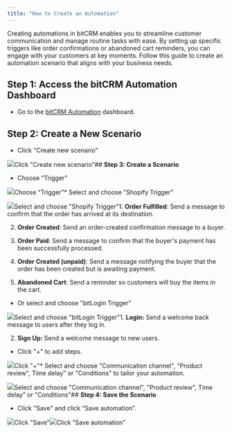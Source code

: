 ```yaml
---
title: "How to Create an Automation"
---
```


Creating automations in bitCRM enables you to streamline customer communication and manage routine tasks with ease. By setting up specific triggers like order confirmations or abandoned cart reminders, you can engage with your customers at key moments. Follow this guide to create an automation scenario that aligns with your business needs.

## **Step 1: Access the bitCRM Automation Dashboard**

* Go to the [bitCRM Automation](https://app.bitbybit.studio/bitcrm/automation-new) dashboard.

## **Step 2: Create a New Scenario**

* Click "Create new scenario"  


![](https://cdn.prod.website-files.com/659655f5b20d395a5c69efcf/66f5090a8f80679c4af29197_AD_4nXcOXzD_NSvrJFws7xX3NQQCpMRHD1KZMcCbEX1zfKpk231kvVD1vILvnpijNbWqdGsGRKYnQPpibBzgSfjo39CDgeM0QB70rTXlRpxaxUvNFLi3xxr9v-OZwaKQ-Cl97Y7FfoTr_IxN9JfWiBJIXaOfNTY.png)Click "Create new scenario"## **Step 3: Create a Scenario**

* Choose “Trigger”  


![](https://cdn.prod.website-files.com/659655f5b20d395a5c69efcf/6706eab9c484183d6e92f2c9_AD_4nXfuxSM9cOgKwMSYW6bRqNy6VRzy9_3q04TwfMO0l518cVagL2iDgmaqFVbVquyqAoIraqqmntdCj4Ym8QP5aC3hv1pIwibnkJgHlu8xz2wut5xixoQy203lkB7jxyO2JspLLNpjj_j-O3EQ9LtUbQQBwEs.png)Choose “Trigger”* Select and choose "Shopify Trigger"  


![](https://cdn.prod.website-files.com/659655f5b20d395a5c69efcf/6706eaba8cac047bba2e1eae_AD_4nXcU5zetM7rnki6isxf9lWYGH-ob61aCe-gPllLE2psWLWuO0kmq5f_UswKCRKWfebmGLWyf1u4e_1wqx8GjXeqKT20cw96CeJsmnN_DELr2eRbEMikX22EUKqh3yRlNWKguWMG5Ucnnbvavt31dxXB0DNQe.png)Select and choose "Shopify Trigger"1. **Order Fulfilled**: Send a message to confirm that the order has arrived at its destination.

2. **Order Created**: Send an order-created confirmation message to a buyer.

3. **Order Paid**: Send a message to confirm that the buyer's payment has been successfully processed.

4. **Order Created (unpaid)**: Send a message notifying the buyer that the order has been created but is awaiting payment.

5. **Abandoned Cart**: Send a reminder so customers will buy the items in the cart.

* Or select and choose "bitLogin Trigger"  


![](https://cdn.prod.website-files.com/659655f5b20d395a5c69efcf/6706eaba7215a7692298f4cc_AD_4nXfhkT9V47lXMj2Rjf2pnLJ6lxPqUsNCvFzfoGYR1cshzyRqh3dvC87Zz_VwFFEw3M9LpFdRy-Pa-CwfQ_nxY1UynJz_NhkzMO0BPLsYdew8yA-jGVx-q1oLCeOBRxREU5nDRpHUFxdFxK8UnZUG4CNwles.png)Select and choose "bitLogin Trigger"1. **Login:** Send a welcome back message to users after they log in.

2. **Sign Up:** Send a welcome message to new users.

* Click "+" to add steps.  


![](https://cdn.prod.website-files.com/659655f5b20d395a5c69efcf/66f5149b8b53a8e2864a5f52_AD_4nXfAYbhkMrJ8uWpICPRUjmj24QuR_LMVY9X_yjXEynvxXYX4YjNqn1CHAqXNwmTI9Plj_Ih_BieeibDih_XHQ3JBe9l4b9VHqkWtYmiveSdGHlYXA5Of6J7fUJPFO5_pwkf72xRTh2Kr2kLex2gaqRFiQkY.png)Click "+"* Select and choose "Communication channel", "Product review", Time delay” or "Conditions" to tailor your automation.  


![](https://cdn.prod.website-files.com/659655f5b20d395a5c69efcf/66f5149b2c905ef1b587208b_AD_4nXeRE4r3tTj7G4gsRi4EcjGBA9ynr7vo18wEhvk0asmmmaq_EVssV7IKof3e60ytWN8r6TUCcrhXgHnhSD5rNCu7NhvTKDmob-2DxW_rfmlI41iLS96u6T0SBQYu1TU2CCaRZ2hWTlvatc-3Oa_YhLdy-0hr.png)Select and choose "Communication channel", "Product review", Time delay” or "Conditions"## **Step 4: Save the Scenario**

* Click "Save" and click “Save automation”.  


![](https://cdn.prod.website-files.com/659655f5b20d395a5c69efcf/6706e9308cac047bba2cabfa_AD_4nXegf1ouCi52rg0XROpcKjUOQbd6eAAL3oXf_i-0ckHTG6G3gIm4z_QN-P_Rg5bxdAxCs3gw4J78mKC6JNFkxMILW0sHUBq7XBfGElKIfclx2fS1n63q5T3SJRU9A7utBwWqjt9zYv_sPmaERf0oGfpq6YLt.png)Click "Save"![](https://cdn.prod.website-files.com/659655f5b20d395a5c69efcf/6706e93079b85690c9bc5f79_AD_4nXdzMZDB8c_jFljHWBv77KOnSVNOO0jDdpxUw7S7kq97rTnbPIQF4sozrRgkqRceZ9a7HoYlAmeE7QUlN6N-VXOzOkEjr_SvnSkq3ln9zQvWS8oRLS4b4dLFl0pVC1U0yv0F84iqb6WkmEBuwDBTj36H5Oc.png)Click “Save automation”

